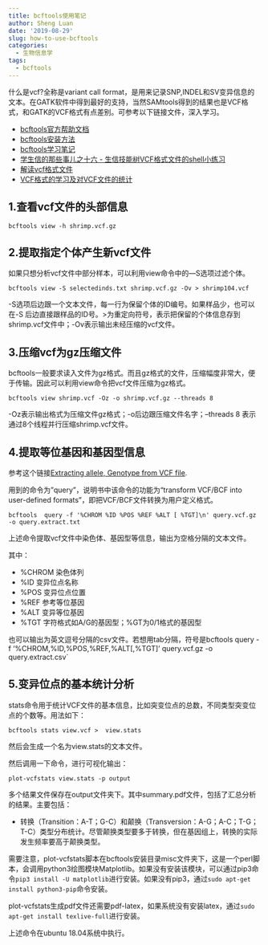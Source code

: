 ```yaml
---
title: bcftools使用笔记
author: Sheng Luan
date: '2019-08-29'
slug: how-to-use-bcftools
categories:
  - 生物信息学
tags:
  - bcftools
---
```


什么是vcf?全称是variant call format，是用来记录SNP,INDEL和SV变异信息的文本。在GATK软件中得到最好的支持，当然SAMtools得到的结果也是VCF格式，和GATK的VCF格式有点差别。可参考以下链接文件，深入学习。

* [bcftools官方帮助文档](http://www.htslib.org/doc/bcftools.html)
* [bcftools安装方法](https://samtools.github.io/bcftools/)
* [bcftools学习笔记](https://www.jianshu.com/p/5ad625969b23)
* [学生信的那些事儿之十六 - 生信技能树VCF格式文件的shell小练习](https://www.jianshu.com/p/defbee977fa8)
* [解读vcf格式文件](https://www.jianshu.com/p/aa9f762f5c79)
* [VCF格式的学习及对VCF文件的统计](https://www.jianshu.com/p/38f734ae47f5)

## 1.查看vcf文件的头部信息

`bcftools view -h shrimp.vcf.gz`

## 2.提取指定个体产生新vcf文件

如果只想分析vcf文件中部分样本，可以利用view命令中的—S选项过滤个体。

`bcftools view -S selectedinds.txt shrimp.vcf.gz -Ov > shrimp104.vcf`  

-S选项后边跟一个文本文件，每一行为保留个体的ID编号。如果样品少，也可以 在-S 后边直接跟样品的ID号。>为重定向符号，表示把保留的个体信息存到shrimp.vcf文件中；-Ov表示输出未经压缩的vcf文件。

## 3.压缩vcf为gz压缩文件

bcftools一般要求读入文件为gz格式。而且gz格式的文件，压缩幅度非常大，便于传输。因此可以利用view命令把vcf文件压缩为gz格式。

`bcftools view shrimp.vcf -Oz -o shrimp.vcf.gz --threads 8`

-Oz表示输出格式为压缩文件gz格式；-o后边跟压缩文件名字；--threads 8 表示通过8个线程并行压缩shrimp.vcf文件。

## 4.提取等位基因和基因型信息

参考这个链接[Extracting allele, Genotype from VCF file](https://www.biostars.org/p/312304/).  

用到的命令为"query"，说明书中该命令的功能为“transform VCF/BCF into user-defined formats”，即把VCF/BCF文件转换为用户定义格式。

`bcftools  query -f '%CHROM %ID %POS %REF %ALT [ %TGT]\n' query.vcf.gz -o query.extract.txt`

上述命令提取vcf文件中染色体、基因型等信息，输出为空格分隔的文本文件。

其中：

* %CHROM 染色体列
* %ID 变异位点名称
* %POS 变异位点位置
* %REF 参考等位基因
* %ALT 变异等位基因
* %TGT 字符格式如A/G的基因型；%GT为0/1格式的基因型

也可以输出为英文逗号分隔的csv文件。若想用tab分隔，符号是\t

`bcftools  query -f '%CHROM,%ID,%POS,%REF,%ALT[,%TGT]\n' query.vcf.gz -o query.extract.csv`

## 5.变异位点的基本统计分析

stats命令用于统计VCF文件的基本信息，比如突变位点的总数，不同类型突变位点的个数等。用法如下：

`bcftools stats view.vcf >  view.stats`

然后会生成一个名为view.stats的文本文件。

然后调用一下命令，进行可视化输出：

`plot-vcfstats view.stats -p output`

多个结果文件保存在output文件夹下。其中summary.pdf文件，包括了汇总分析的结果。主要包括：

* 转换（Transition：A-T；G-C）和颠换（Transversion：A-G；A-C；T-G；T-C）类型分布统计。尽管颠换类型要多于转换，但在基因组上，转换的实际发生频率要高于颠换类型。 

需要注意，plot-vcfstats脚本在bcftools安装目录misc文件夹下，这是一个perl脚本，会调用python3绘图模块Matplotlib。如果没有安装该模块，可以通过pip3命令`pip3 install -U matplotlib`进行安装。如果没有pip3，通过`sudo apt-get install python3-pip`命令安装。

plot-vcfstats生成pdf文件还需要pdf-latex，如果系统没有安装latex，通过`sudo apt-get install texlive-full`进行安装。

上述命令在ubuntu 18.04系统中执行。